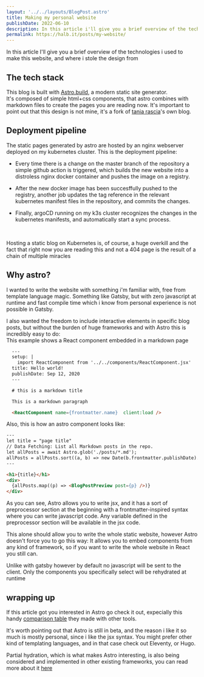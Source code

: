 ```yaml
---
layout: '../../layouts/BlogPost.astro'
title: Making my personal website
publishDate: 2022-06-10
description: In this article i'll give you a brief overview of the technologies i used to make this website, and where i stole the design from
permalink: https://halb.it/posts/my-website/
---
```



In this article I'll give you a brief overview of the technologies i used to make this website, and where i stole the design from

## The tech stack

This blog is built with [Astro.build](https://astro.build), a modern static site generator.<br/>
It's composed of simple html+css components, that astro combines with markdown files to create the pages you are
reading now. 
It's important to point out that this design is not mine, it's a fork of 
<a href="https://github.com/taniarascia/taniarascia.com">tania rascia</a>'s own blog.

## Deployment pipeline

The static pages generated by astro are hosted by an nginx webserver deployed on my kubernetes cluster.
This is the deployment pipeline:

- Every time there is a change on the master branch of the repository a simple github action is triggered,
 which builds the new website into a distroless nginx docker container and pushes the image on a registry.

- After the new docker image has been succesffully pushed to the registry, another job updates the tag reference in the 
relevant kubernetes manifest files in the repository, and commits the changes.

- Finally, argoCD running on my k3s cluster recognizes the changes in the kubernetes manifests, and automatically start a
sync process.

<Picture src="helloworld-generic" alt="a diagram of a CI/CD pipeline involving github actions, a docker registry, argoCD and kubernetes" />

<br/>

Hosting a static blog on Kubernetes is, of course, a huge overkill and the fact that right now you are reading this and not a 404
page is the result of a chain of multiple miracles

## Why astro?

I wanted to write the website with something i'm familiar with, free from template language magic.
Something like Gatsby, but with zero javascript at runtime and fast compile 
time which i know from personal experience is not possible in Gatsby.

I also wanted the freedom to include interactive elements in specific blog posts,
but without the burden of huge frameworks and with Astro this is incredibly
easy to do:<br/>
This example shows a React component embedded in a markdown page


```markdown
  ---
  setup: |
    import ReactComponent from '../../components/ReactComponent.jsx'
  title: Hello world!
  publishDate: Sep 12, 2020
  ---

  # this is a markdown title

  This is a markdown paragraph

  <ReactComponent name={frontmatter.name}  client:load />
```

Also, this is how an astro component looks like:


```html
---
let title = "page title"
// Data Fetching: List all Markdown posts in the repo.
let allPosts = await Astro.glob('./posts/*.md');
allPosts = allPosts.sort((a, b) => new Date(b.frontmatter.publishDate).valueOf() - new Date(a.frontmatter.publishDate).valueOf());
---

<h1>{title}</h1>
<div>
  {allPosts.map((p) => <BlogPostPreview post={p} />)}
</div>

```

As you can see, Astro allows you to write jsx, and it has a sort of preprocessor
section at the beginning with a frontmatter-inspired syntax where you can write
javascript code.
Any variable defined in the preprocessor section will be available in the jsx code.

This alone should allow you to write the whole static website, however Astro
doesn't force you to go this way: It allows you to embed components from any kind
of framework, so if you want to write the whole website in React you still can.

Unlike with gatsby however by default no javascript will be sent to the client.
Only the components you specifically select will be rehydrated at runtime

## wrapping up

If this article got you interested in Astro go check it out,
expecially this handy
[comparison table](https://docs.astro.build/en/comparing-astro-vs-other-tools/)
they made with other tools.

It's worth pointing out that Astro is still in beta, and the reason i like it so much
is mostly personal, since i like the jsx syntax. You might prefer
other kind of templating languages, and in that case check out Eleventy, or Hugo.

Partial hydration, which is what makes Astro interesting, is also 
being considered and implemented in other existing frameworks, you can read more
about it [here](https://ajcwebdev.com/what-is-partial-hydration-and-why-is-everyone-talking-about-it)

